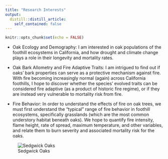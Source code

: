 ---
title: "Research Interests"
output:
  distill::distill_article:
    self_contained: false
---


```{r setup, include=FALSE}
knitr::opts_chunk$set(echo = FALSE)
```


- Oak Ecology and Demography: I am interested in oak populations of the foothill ecosystems in California, and how drought and climate change plays a role in their longevity and mortality rates.

- Oak Bark Allometry and Fire Adaptive Traits: I am intrigued to find out if oaks' bark properties can serve as a protective mechanism against fire. With fire becoming increasingly normal (again) across California foothills, I hope to discover whether the species' evolved traits can be considered fire adaptive (as a product of historic fire regime), or if they are instead very vulnerable to mortality risk from fire.

- Fire Behavior: In order to understand the effects of fire on oak trees, we must first understand the "typical" range of fire behavior in foothill ecosystems, specifically grasslands (which are the most common understory habitat beneath oaks). We hope to quantify fire intensity, flame height, rate of spread, maximum temperature, and other variables, and relate them to burn severity and associated mortality risk for the oaks.

![Sedgwick Oaks](images/sedgwick.jpeg)

